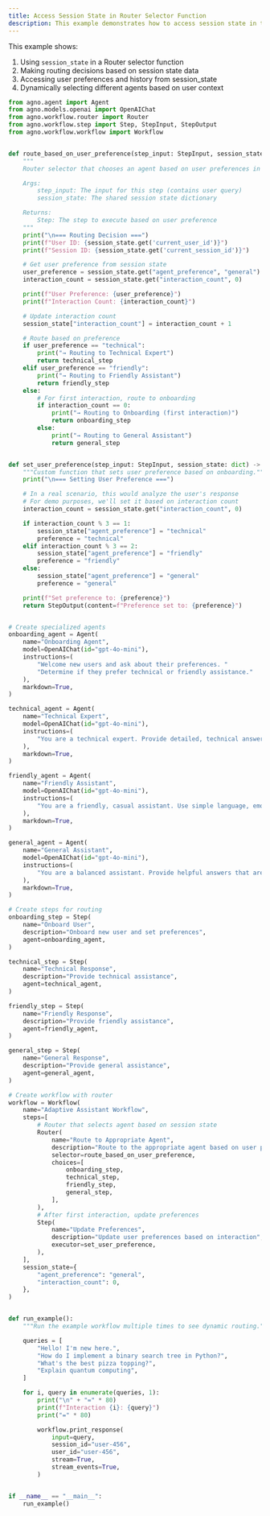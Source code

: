 ```yaml
---
title: Access Session State in Router Selector Function
description: This example demonstrates how to access session state in the selector function of a router step
---
```


This example shows:
1. Using `session_state` in a Router selector function
2. Making routing decisions based on session state data
3. Accessing user preferences and history from session_state
4. Dynamically selecting different agents based on user context

```python access_session_state_in_router_selector_function.py
from agno.agent import Agent
from agno.models.openai import OpenAIChat
from agno.workflow.router import Router
from agno.workflow.step import Step, StepInput, StepOutput
from agno.workflow.workflow import Workflow


def route_based_on_user_preference(step_input: StepInput, session_state: dict) -> Step:
    """
    Router selector that chooses an agent based on user preferences in session_state.

    Args:
        step_input: The input for this step (contains user query)
        session_state: The shared session state dictionary

    Returns:
        Step: The step to execute based on user preference
    """
    print("\n=== Routing Decision ===")
    print(f"User ID: {session_state.get('current_user_id')}")
    print(f"Session ID: {session_state.get('current_session_id')}")

    # Get user preference from session state
    user_preference = session_state.get("agent_preference", "general")
    interaction_count = session_state.get("interaction_count", 0)

    print(f"User Preference: {user_preference}")
    print(f"Interaction Count: {interaction_count}")

    # Update interaction count
    session_state["interaction_count"] = interaction_count + 1

    # Route based on preference
    if user_preference == "technical":
        print("→ Routing to Technical Expert")
        return technical_step
    elif user_preference == "friendly":
        print("→ Routing to Friendly Assistant")
        return friendly_step
    else:
        # For first interaction, route to onboarding
        if interaction_count == 0:
            print("→ Routing to Onboarding (first interaction)")
            return onboarding_step
        else:
            print("→ Routing to General Assistant")
            return general_step


def set_user_preference(step_input: StepInput, session_state: dict) -> StepOutput:
    """Custom function that sets user preference based on onboarding."""
    print("\n=== Setting User Preference ===")

    # In a real scenario, this would analyze the user's response
    # For demo purposes, we'll set it based on interaction count
    interaction_count = session_state.get("interaction_count", 0)

    if interaction_count % 3 == 1:
        session_state["agent_preference"] = "technical"
        preference = "technical"
    elif interaction_count % 3 == 2:
        session_state["agent_preference"] = "friendly"
        preference = "friendly"
    else:
        session_state["agent_preference"] = "general"
        preference = "general"

    print(f"Set preference to: {preference}")
    return StepOutput(content=f"Preference set to: {preference}")


# Create specialized agents
onboarding_agent = Agent(
    name="Onboarding Agent",
    model=OpenAIChat(id="gpt-4o-mini"),
    instructions=(
        "Welcome new users and ask about their preferences. "
        "Determine if they prefer technical or friendly assistance."
    ),
    markdown=True,
)

technical_agent = Agent(
    name="Technical Expert",
    model=OpenAIChat(id="gpt-4o-mini"),
    instructions=(
        "You are a technical expert. Provide detailed, technical answers with code examples and best practices."
    ),
    markdown=True,
)

friendly_agent = Agent(
    name="Friendly Assistant",
    model=OpenAIChat(id="gpt-4o-mini"),
    instructions=(
        "You are a friendly, casual assistant. Use simple language, emojis, and make the conversation fun."
    ),
    markdown=True,
)

general_agent = Agent(
    name="General Assistant",
    model=OpenAIChat(id="gpt-4o-mini"),
    instructions=(
        "You are a balanced assistant. Provide helpful answers that are neither too technical nor too casual."
    ),
    markdown=True,
)

# Create steps for routing
onboarding_step = Step(
    name="Onboard User",
    description="Onboard new user and set preferences",
    agent=onboarding_agent,
)

technical_step = Step(
    name="Technical Response",
    description="Provide technical assistance",
    agent=technical_agent,
)

friendly_step = Step(
    name="Friendly Response",
    description="Provide friendly assistance",
    agent=friendly_agent,
)

general_step = Step(
    name="General Response",
    description="Provide general assistance",
    agent=general_agent,
)

# Create workflow with router
workflow = Workflow(
    name="Adaptive Assistant Workflow",
    steps=[
        # Router that selects agent based on session state
        Router(
            name="Route to Appropriate Agent",
            description="Route to the appropriate agent based on user preferences",
            selector=route_based_on_user_preference,
            choices=[
                onboarding_step,
                technical_step,
                friendly_step,
                general_step,
            ],
        ),
        # After first interaction, update preferences
        Step(
            name="Update Preferences",
            description="Update user preferences based on interaction",
            executor=set_user_preference,
        ),
    ],
    session_state={
        "agent_preference": "general",
        "interaction_count": 0,
    },
)


def run_example():
    """Run the example workflow multiple times to see dynamic routing."""

    queries = [
        "Hello! I'm new here.",
        "How do I implement a binary search tree in Python?",
        "What's the best pizza topping?",
        "Explain quantum computing",
    ]

    for i, query in enumerate(queries, 1):
        print("\n" + "=" * 80)
        print(f"Interaction {i}: {query}")
        print("=" * 80)

        workflow.print_response(
            input=query,
            session_id="user-456",
            user_id="user-456",
            stream=True,
            stream_events=True,
        )


if __name__ == "__main__":
    run_example()
```